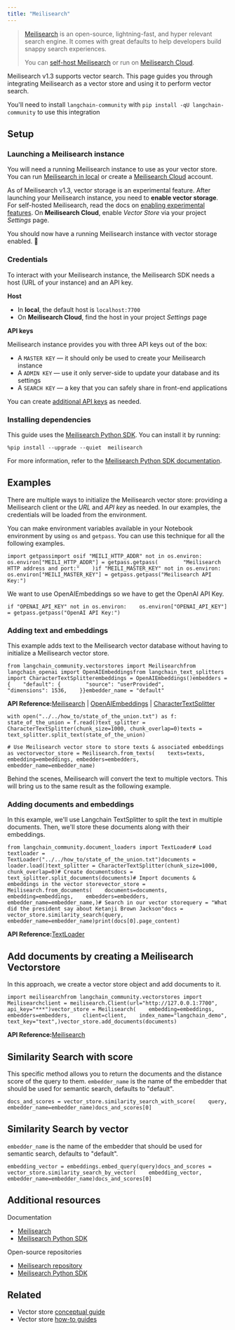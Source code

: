 ```yaml
---
title: "Meilisearch"
---
```


> [Meilisearch](https://meilisearch.com) is an open-source, lightning-fast, and hyper relevant search engine. It comes with great defaults to help developers build snappy search experiences.
>
> You can [self-host Meilisearch](https://www.meilisearch.com/oss/learn/getting_started/installation#local-installation) or run on [Meilisearch Cloud](https://www.meilisearch.com/pricing).

Meilisearch v1.3 supports vector search. This page guides you through integrating Meilisearch as a vector store and using it to perform vector search.

You'll need to install `langchain-community` with `pip install -qU langchain-community` to use this integration

## Setup

### Launching a Meilisearch instance

You will need a running Meilisearch instance to use as your vector store. You can run [Meilisearch in local](https://www.meilisearch.com/oss/learn/getting_started/installation#local-installation) or create a [Meilisearch Cloud](https://cloud.meilisearch.com/) account.

As of Meilisearch v1.3, vector storage is an experimental feature. After launching your Meilisearch instance, you need to **enable vector storage**. For self-hosted Meilisearch, read the docs on [enabling experimental features](https://www.meilisearch.com/oss/learn/experimental/overview). On **Meilisearch Cloud**, enable *Vector Store* via your project *Settings* page.

You should now have a running Meilisearch instance with vector storage enabled. 🎉

### Credentials

To interact with your Meilisearch instance, the Meilisearch SDK needs a host (URL of your instance) and an API key.

**Host**

* In **local**, the default host is `localhost:7700`
* On **Meilisearch Cloud**, find the host in your project *Settings* page

**API keys**

Meilisearch instance provides you with three API keys out of the box:

* A `MASTER KEY` — it should only be used to create your Meilisearch instance
* A `ADMIN KEY` — use it only server-side to update your database and its settings
* A `SEARCH KEY` — a key that you can safely share in front-end applications

You can create [additional API keys](https://www.meilisearch.com/oss/learn/security/master_api_keys) as needed.

### Installing dependencies

This guide uses the [Meilisearch Python SDK](https://github.com/meilisearch/meilisearch-python). You can install it by running:

```
%pip install --upgrade --quiet  meilisearch
```

For more information, refer to the [Meilisearch Python SDK documentation](https://meilisearch.github.io/meilisearch-python/).

## Examples

There are multiple ways to initialize the Meilisearch vector store: providing a Meilisearch client or the *URL* and *API key* as needed. In our examples, the credentials will be loaded from the environment.

You can make environment variables available in your Notebook environment by using `os` and `getpass`. You can use this technique for all the following examples.

```
import getpassimport osif "MEILI_HTTP_ADDR" not in os.environ:    os.environ["MEILI_HTTP_ADDR"] = getpass.getpass(        "Meilisearch HTTP address and port:"    )if "MEILI_MASTER_KEY" not in os.environ:    os.environ["MEILI_MASTER_KEY"] = getpass.getpass("Meilisearch API Key:")
```

We want to use OpenAIEmbeddings so we have to get the OpenAI API Key.

```
if "OPENAI_API_KEY" not in os.environ:    os.environ["OPENAI_API_KEY"] = getpass.getpass("OpenAI API Key:")
```

### Adding text and embeddings

This example adds text to the Meilisearch vector database without having to initialize a Meilisearch vector store.

```
from langchain_community.vectorstores import Meilisearchfrom langchain_openai import OpenAIEmbeddingsfrom langchain_text_splitters import CharacterTextSplitterembeddings = OpenAIEmbeddings()embedders = {    "default": {        "source": "userProvided",        "dimensions": 1536,    }}embedder_name = "default"
```

**API Reference:**[Meilisearch](https://python.langchain.com/api_reference/community/vectorstores/langchain_community.vectorstores.meilisearch.Meilisearch.html) | [OpenAIEmbeddings](https://python.langchain.com/api_reference/openai/embeddings/langchain_openai.embeddings.base.OpenAIEmbeddings.html) | [CharacterTextSplitter](https://python.langchain.com/api_reference/text_splitters/character/langchain_text_splitters.character.CharacterTextSplitter.html)

```
with open("../../how_to/state_of_the_union.txt") as f:    state_of_the_union = f.read()text_splitter = CharacterTextSplitter(chunk_size=1000, chunk_overlap=0)texts = text_splitter.split_text(state_of_the_union)
```

```
# Use Meilisearch vector store to store texts & associated embeddings as vectorvector_store = Meilisearch.from_texts(    texts=texts, embedding=embeddings, embedders=embedders, embedder_name=embedder_name)
```

Behind the scenes, Meilisearch will convert the text to multiple vectors. This will bring us to the same result as the following example.

### Adding documents and embeddings

In this example, we'll use Langchain TextSplitter to split the text in multiple documents. Then, we'll store these documents along with their embeddings.

```
from langchain_community.document_loaders import TextLoader# Load textloader = TextLoader("../../how_to/state_of_the_union.txt")documents = loader.load()text_splitter = CharacterTextSplitter(chunk_size=1000, chunk_overlap=0)# Create documentsdocs = text_splitter.split_documents(documents)# Import documents & embeddings in the vector storevector_store = Meilisearch.from_documents(    documents=documents,    embedding=embeddings,    embedders=embedders,    embedder_name=embedder_name,)# Search in our vector storequery = "What did the president say about Ketanji Brown Jackson"docs = vector_store.similarity_search(query, embedder_name=embedder_name)print(docs[0].page_content)
```

**API Reference:**[TextLoader](https://python.langchain.com/api_reference/community/document_loaders/langchain_community.document_loaders.text.TextLoader.html)

## Add documents by creating a Meilisearch Vectorstore

In this approach, we create a vector store object and add documents to it.

```
import meilisearchfrom langchain_community.vectorstores import Meilisearchclient = meilisearch.Client(url="http://127.0.0.1:7700", api_key="***")vector_store = Meilisearch(    embedding=embeddings,    embedders=embedders,    client=client,    index_name="langchain_demo",    text_key="text",)vector_store.add_documents(documents)
```

**API Reference:**[Meilisearch](https://python.langchain.com/api_reference/community/vectorstores/langchain_community.vectorstores.meilisearch.Meilisearch.html)

## Similarity Search with score

This specific method allows you to return the documents and the distance score of the query to them. `embedder_name` is the name of the embedder that should be used for semantic search, defaults to "default".

```
docs_and_scores = vector_store.similarity_search_with_score(    query, embedder_name=embedder_name)docs_and_scores[0]
```

## Similarity Search by vector

`embedder_name` is the name of the embedder that should be used for semantic search, defaults to "default".

```
embedding_vector = embeddings.embed_query(query)docs_and_scores = vector_store.similarity_search_by_vector(    embedding_vector, embedder_name=embedder_name)docs_and_scores[0]
```

## Additional resources

Documentation

* [Meilisearch](https://www.meilisearch.com/oss/)
* [Meilisearch Python SDK](https://python-sdk.meilisearch.com)

Open-source repositories

* [Meilisearch repository](https://github.com/meilisearch/meilisearch)
* [Meilisearch Python SDK](https://github.com/meilisearch/meilisearch-python)

## Related

* Vector store [conceptual guide](/oss/concepts/vectorstores)
* Vector store [how-to guides](/oss/how_to/#vector-stores)
